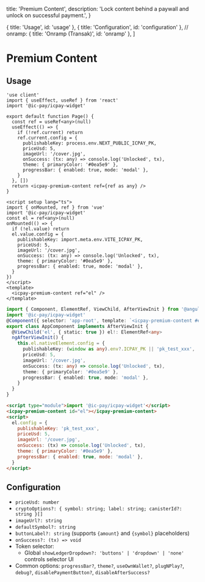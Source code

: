   title: 'Premium Content',
  description: 'Lock content behind a paywall and unlock on successful payment.',
}

  { title: 'Usage', id: 'usage' },
  { title: 'Configuration', id: 'configuration' },
  // onramp: { title: 'Onramp (Transak)', id: 'onramp' },
]

# Premium Content

## Usage

<CodeGroup title="Premium Content">

```tsx {{ title: 'Next.js' }}
'use client'
import { useEffect, useRef } from 'react'
import '@ic-pay/icpay-widget'

export default function Page() {
  const ref = useRef<any>(null)
  useEffect(() => {
    if (!ref.current) return
    ref.current.config = {
      publishableKey: process.env.NEXT_PUBLIC_ICPAY_PK,
      priceUsd: 5,
      imageUrl: '/cover.jpg',
      onSuccess: (tx: any) => console.log('Unlocked', tx),
      theme: { primaryColor: '#0ea5e9' },
      progressBar: { enabled: true, mode: 'modal' },
    }
  }, [])
  return <icpay-premium-content ref={ref as any} />
}
```

```vue {{ title: 'Vue.js' }}
<script setup lang="ts">
import { onMounted, ref } from 'vue'
import '@ic-pay/icpay-widget'
const el = ref<any>(null)
onMounted(() => {
  if (!el.value) return
  el.value.config = {
    publishableKey: import.meta.env.VITE_ICPAY_PK,
    priceUsd: 5,
    imageUrl: '/cover.jpg',
    onSuccess: (tx: any) => console.log('Unlocked', tx),
    theme: { primaryColor: '#0ea5e9' },
    progressBar: { enabled: true, mode: 'modal' },
  }
})
</script>
<template>
  <icpay-premium-content ref="el" />
</template>
```

```ts {{ title: 'Angular' }}
import { Component, ElementRef, ViewChild, AfterViewInit } from '@angular/core'
import '@ic-pay/icpay-widget'
@Component({ selector: 'app-root', template: `<icpay-premium-content #el></icpay-premium-content>` })
export class AppComponent implements AfterViewInit {
  @ViewChild('el', { static: true }) el!: ElementRef<any>
  ngAfterViewInit() {
    this.el.nativeElement.config = {
      publishableKey: (window as any).env?.ICPAY_PK || 'pk_test_xxx',
      priceUsd: 5,
      imageUrl: '/cover.jpg',
      onSuccess: (tx: any) => console.log('Unlocked', tx),
      theme: { primaryColor: '#0ea5e9' },
      progressBar: { enabled: true, mode: 'modal' },
    }
  }
}
```

```html {{ title: 'No framework' }}
<script type="module">import '@ic-pay/icpay-widget'</script>
<icpay-premium-content id="el"></icpay-premium-content>
<script>
  el.config = {
    publishableKey: 'pk_test_xxx',
    priceUsd: 5,
    imageUrl: '/cover.jpg',
    onSuccess: (tx) => console.log('Unlocked', tx),
    theme: { primaryColor: '#0ea5e9' },
    progressBar: { enabled: true, mode: 'modal' },
  }
</script>
```

</CodeGroup>

## Configuration

- `priceUsd: number`
- `cryptoOptions?: { symbol: string; label: string; canisterId?: string }[]`
- `imageUrl?: string`
- `defaultSymbol?: string`
- `buttonLabel?: string` (supports `{amount}` and `{symbol}` placeholders)
- `onSuccess?: (tx) => void`
- Token selector:
  - Global `showLedgerDropdown?: 'buttons' | 'dropdown' | 'none'` controls selector UI
- Common options: `progressBar?`, `theme?`, `useOwnWallet?`, `plugNPlay?`, `debug?`, `disablePaymentButton?`, `disableAfterSuccess?`

<!-- onramp-start
## Onramp (Transak)

Offer card checkout for premium unlocks by setting `onramp`:

```tsx
'use client'
import { useEffect, useRef } from 'react'
import '@ic-pay/icpay-widget'

export default function Page() {
  const ref = useRef<any>(null)
  useEffect(() => {
    if (!ref.current) return
    ref.current.config = {
      publishableKey: process.env.NEXT_PUBLIC_ICPAY_PK,
      priceUsd: 5,
      onramp: {
        environment: 'STAGING',
        apiKey: process.env.NEXT_PUBLIC_TRANSAK_PK,
        creditCardLabel: 'Pay with credit card',
        enabled: true,
      },
      progressBar: { enabled: true, mode: 'modal' },
    }
  }, [])
  return <icpay-premium-content ref={ref as any} />
}
```

On success, the Transak modal closes and the widget proceeds to confirmation and completion.
onramp-end -->

